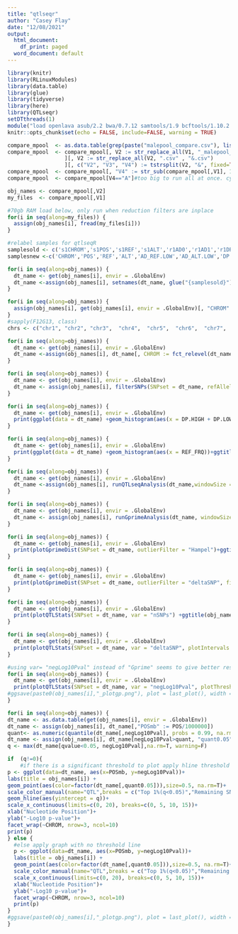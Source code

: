 ```yaml
---
title: "qtlseqr"
author: "Casey Flay"
date: "12/08/2021"
output:
  html_document:
    df_print: paged
  word_document: default
---
```


```r
library(knitr)
library(RLinuxModules)
library(data.table)
library(glue) 
library(tidyverse)
library(here)
library(QTLseqr)
setDTthreads(1)
module("load openlava asub/2.2 bwa/0.7.12 samtools/1.9 bcftools/1.10.2 perlbrew/0.76")
knitr::opts_chunk$set(echo = FALSE, include=FALSE, warning = TRUE)
```

```r
compare_mpool  <- as.data.table(grep(paste("malepool_compare.csv"), list.files(path="."), invert=FALSE, value=TRUE))
compare_mpool  <- compare_mpool[, V2 := str_replace_all(V1, "_malepool_compare.csv", "&_malepool_compare.csv")
                  ][, V2 := str_replace_all(V2, ".csv" , "&.csv")
                  ][, c("V2", "V3", "V4") := tstrsplit(V2, "&", fixed=TRUE)]
compare_mpool  <- compare_mpool[, "V4" := str_sub(compare_mpool[,V1], 1, 1)] #get column for first letter
compare_mpool  <- compare_mpool[V4=="A"]#too big to run all at once. cycle through AB,CD,EF,GHIJ manually
```

```r
obj_names <- compare_mpool[,V2]
my_files  <- compare_mpool[,V1]

#70gb RAM load below, only run when reduction filters are inplace
for(i in seq(along=my_files)) {
  assign(obj_names[i], fread(my_files[i]))
}

#relabel samples for qtlseqR
samplesold <- c('s1CHROM','s1POS','s1REF','s1ALT','r1AD0','r1AD1','r1DP','r1GQ','r1PL','r1SNPi','s1AD0','s1AD1','s1DP','s1GQ','s1PL','s1SNPi','REF_FRQ','deltaSNP')
samplesnew <-c('CHROM','POS','REF','ALT','AD_REF.LOW','AD_ALT.LOW','DP.LOW','GQ.LOW','PL.LOW','SNPindex.LOW','AD_REF.HIGH','AD_ALT.HIGH','DP.HIGH','GQ.HIGH','PL.HIGH','SNPindex.HIGH','REF_FRQ','deltaSNP')

for(i in seq(along=obj_names)) {
  dt_name <- get(obj_names[i], envir = .GlobalEnv)
  dt_name <-assign(obj_names[i], setnames(dt_name, glue("{samplesold}"), glue("{samplesnew}")))
}
```

```r

for(i in seq(along=obj_names)) {
  assign(obj_names[i], get(obj_names[i], envir = .GlobalEnv)[, "CHROM" := as.factor(CHROM)])
}
#sapply(F12G13, class)
chrs <- c("chr1", "chr2", "chr3",  "chr4",  "chr5",  "chr6",  "chr7",  "chr8",  "chr9", "chr10", "chr11", "chr12", "chr13", "chr14", "chr15", "chr16", "chr17", "chr18", "chr19",  "chr20", "chr21", "chr22", "chr23", "chr24", "chr25", "chr26", "chr27", "chr28", "chr29")

for(i in seq(along=obj_names)) {
  dt_name <- get(obj_names[i], envir = .GlobalEnv)
  dt_name <-assign(obj_names[i], dt_name[, CHROM := fct_relevel(dt_name[,CHROM], chrs, after = Inf)])
}
```

```r
for(i in seq(along=obj_names)) {
  dt_name <- get(obj_names[i], envir = .GlobalEnv)
  dt_name <- assign(obj_names[i], filterSNPs(SNPset = dt_name, refAlleleFreq = 0.05, minTotalDepth = 60, maxTotalDepth = 160, depthDifference = 50, minSampleDepth = 10, minGQ = 100, verbose = FALSE))
}
```

```r
for(i in seq(along=obj_names)) {
  dt_name <- get(obj_names[i], envir = .GlobalEnv)
  print(ggplot(data = dt_name) +geom_histogram(aes(x = DP.HIGH + DP.LOW)))+ggtitle(obj_names[i])+ylim(0,120000)
}
```

```r
for(i in seq(along=obj_names)) {
  dt_name <- get(obj_names[i], envir = .GlobalEnv)
  print(ggplot(data = dt_name) +geom_histogram(aes(x = REF_FRQ))+ggtitle(obj_names[i]))
}
```

```r
for(i in seq(along=obj_names)) {
  dt_name <- get(obj_names[i], envir = .GlobalEnv)
  dt_name <-assign(obj_names[i], runQTLseqAnalysis(dt_name,windowSize = 1e6, popStruc = "F1", bulkSize = c(10,10), replications = 10000, intervals = c(95, 99)))
}
```

```r
for(i in seq(along=obj_names)) {
  dt_name <- get(obj_names[i], envir = .GlobalEnv)
  dt_name <- assign(obj_names[i], runGprimeAnalysis(dt_name, windowSize = 1e6, outlierFilter = "deltaSNP", filterThreshold = 0.4))
}
```

```r
for(i in seq(along=obj_names)) {
  dt_name <- get(obj_names[i], envir = .GlobalEnv)
  print(plotGprimeDist(SNPset = dt_name, outlierFilter = "Hampel")+ggtitle(obj_names[i]))
}
```

```r
for(i in seq(along=obj_names)) {
  dt_name <- get(obj_names[i], envir = .GlobalEnv)
  print(plotGprimeDist(SNPset = dt_name, outlierFilter = "deltaSNP", filterThreshold = 0.4) +ggtitle(obj_names[i]))
}
```

```r
for(i in seq(along=obj_names)) {
  dt_name <- get(obj_names[i], envir = .GlobalEnv)
  print(plotQTLStats(SNPset = dt_name, var = "nSNPs") +ggtitle(obj_names[i]))+ylim(0,25000)
}
```

```r
for(i in seq(along=obj_names)) {
  dt_name <- get(obj_names[i], envir = .GlobalEnv)
  print(plotQTLStats(SNPset = dt_name, var = "deltaSNP", plotIntervals = TRUE) +ggtitle(obj_names[i]))
}
```

```r
#using var= "negLog10Pval" instead of "Gprime" seems to give better results
for(i in seq(along=obj_names)) {
  dt_name <- get(obj_names[i], envir = .GlobalEnv)
  print(plotQTLStats(SNPset = dt_name, var = "negLog10Pval", plotThreshold = TRUE, q = 0.01) + labs(title = obj_names[i]) + theme(plot.title = element_text(size = 18, hjust = 0.5))+ylim(0,8))
#ggsave(paste0(obj_names[i],"_plotgp.png"), plot = last_plot(), width = 35, height = 12, units = c("cm"), dpi = 72)
}
```


```r
for(i in seq(along=obj_names)) {
dt_name <- as.data.table(get(obj_names[i], envir = .GlobalEnv))
dt_name <- assign(obj_names[i], dt_name[,"POSmb" := POS/1000000])
quant<- as.numeric(quantile(dt_name[,negLog10Pval], probs = 0.99, na.rm=T))#probs0.999 gives top 0.001% of SNPs
dt_name <- assign(obj_names[i], dt_name[negLog10Pval>quant, "quant0.05":="Top 1%(q<0.05)"][negLog10Pval<quant, quant0.05:="Remaining SNPs"])
q <- max(dt_name[qvalue<0.05, negLog10Pval],na.rm=T, warning=F)

if  (q!=0){
    #if there is a significant threshold to plot apply hline threshold to graph
p <- ggplot(data=dt_name, aes(x=POSmb, y=negLog10Pval))+
labs(title = obj_names[i]) +
geom_point(aes(color=factor(dt_name[,quant0.05])),size=0.5, na.rm=T)+
scale_color_manual(name="QTL",breaks = c("Top 1%(q<0.05)","Remaining SNPs"),values=c("chartreuse3","black"))+
geom_hline(aes(yintercept = q))+
scale_x_continuous(limits=c(0, 20), breaks=c(0, 5, 10, 15))+
xlab("Nucleotide Position")+  
ylab("-Log10 p-value")+
facet_wrap(~CHROM, nrow=3, ncol=10)
print(p)
} else {
  #else apply graph with no threshold line
  p <- ggplot(data=dt_name, aes(x=POSmb, y=negLog10Pval))+
  labs(title = obj_names[i]) +
  geom_point(aes(color=factor(dt_name[,quant0.05])),size=0.5, na.rm=T)+
  scale_color_manual(name="QTL",breaks = c("Top 1%(q<0.05)","Remaining SNPs"),values=c("chartreuse3","black"))+
  scale_x_continuous(limits=c(0, 20), breaks=c(0, 5, 10, 15))+
  xlab("Nucleotide Position")+  
  ylab("-Log10 p-value")+
  facet_wrap(~CHROM, nrow=3, ncol=10)
  print(p)
}
#ggsave(paste0(obj_names[i],"_plotgp.png"), plot = last_plot(), width = 20, height = 12, units = c("cm"), dpi = 72)
}
```